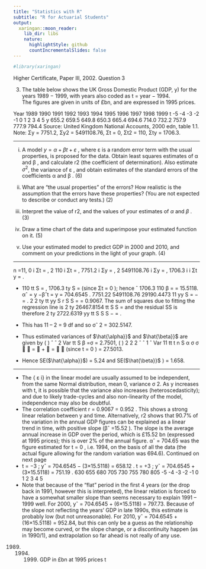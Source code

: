 ```yaml
---
title: "Statistics with R"
subtitle: "R for Actuarial Students"
output:
  xaringan::moon_reader:
    lib_dir: libs
    nature:
      highlightStyle: github
      countIncrementalSlides: false
---
```


```r

#library(xaringan)
```

Higher Certificate, Paper III, 2002. Question 3


3. The table below shows the UK Gross Domestic Product (GDP, y) for the years 1989 − 1999, with years also coded as t = year − 1994.  
The figures are given in units of £bn, and are expressed in 1995 prices. 
 
 
Year 1989 1990 1991 1992 1993 1994 1995 1996 1997 1998 1999 t -5 -4 -3 -2 -1 0 1 2 3 4 5 y 655.2 659.5 649.8 650.3 665.4 694.6 714.0 732.2 757.9 777.9 794.4 
 Source:  United Kingdom National Accounts, 2000 edn, table 1.1. 
 Note:    Σy = 7751.2,    Σy2 = 5491108.76,    Σt = 0,    Σt2 = 110,    Σty = 1706.3. 
 

---
 
 
(i) A model $y = \alpha + \beta t + \varepsilon$ , where ε is a random error term with the usual properties, is proposed for the data. 
 Obtain least squares estimates of α
 and β , and calculate r2 (the coefficient of determination).  Also estimate $\sigma^2$, the variance of ε , and obtain estimates of the standard errors of the coefficients α and β . (6) 
 
(ii) What are "the usual properties" of the errors?  How realistic is the assumption that the errors have these properties?  (You are not expected to describe or conduct any tests.) (2) 
 (iii) Interpret the value of r2, and the values of your estimates of $\alpha$ and $\beta$ . (3) 
 
(iv) Draw a time chart of the data and superimpose your estimated function on it. (5) 
 
(v) Use your estimated model to predict GDP in 2000 and 2010, and comment on your predictions in the light of your graph. (4) 
 

---

n =11, 0 i Σt = , 2 110 i Σt = , 7751.2 i Σy = , 2 5491108.76 i Σy = , 1706.3 i i Σt y = .
 
*  110 tt S = , 1706.3 ty S = (since Σt = 0 ); hence ˆ 1706.3
110
β = = 15.5118.
αˆ = y −βˆt = y = 704.6545 .
7751.22 5491108.76 29190.4473
11 yy S = − = .
2
2 ty
tt yy
S
r
S S
= = 0.9067.
The sum of squares due to fitting the regression line is
2
ty 26467.8154
tt
S
S
= and the
residual SS is therefore
2
ty 2722.6319
yy
tt
S
S
S
− = .

* This has 11 – 2 = 9 df and so σˆ 2 = 302.5147.
* Thus estimated variances of $\hat{\alpha}}$ and $\hat{\beta}}$ are given by
( ) ˆ ˆ 2 Var
tt S
β =σ = 2.7501, ( )
2 2
2 ˆ ˆ 1 ˆ Var
11 tt
t
n S
α σ σ
 
=  +  =
 
(since t = 0 ) = 27.5013.
* Hence SE($\hat{\alpha}}$) = 5.24 and SE($\hat{\beta}}$ ) = 1.658.

---
*  The { ε
i} in the linear model are usually assumed to be independent, from the
same Normal distribution, mean 0, variance σ 2. As y increases with t, it is possible
that the variance also increases (heteroscedasticity); and due to likely trade-cycles
and also non-linearity of the model, independence may also be doubtful.
*  The correlation coefficient r = 0.9067 = 0.952 . This shows a strong linear
relation between y and time. Alternatively, r2 shows that 90.7\% of the variation in the
annual GDP figures can be explained as a linear trend in time, with positive slope
(βˆ =15.52 ). The slope is the average annual increase in GDP over the period, which
is £15.52 bn (expressed at 1995 prices); this is over 2\% of the annual figure.
αˆ = 704.65 was the figure estimated for t = 0 , i.e. 1994, on the basis of all the data
(the actual figure allowing for the random variation was 694.6).
Continued on next page
*  t = −3 ; yˆ = 704.6545 − (3×15.5118) = 658.12 .
t = +3 ; yˆ = 704.6545 + (3×15.5118) = 751.19 .
630
655
680
705
730
755
780
805
-5 -4 -3 -2 -1 0 1 2 3 4 5
*  Note that because of the "flat" period in the first 4 years (or the drop back in
1991, however this is interpreted), the linear relation is forced to have a somewhat
smaller slope than seems necessary to explain 1991 – 1999 well.
For 2000, yˆ = 704.6545 + (6×15.5118) = 797.73. Because of the slope not reflecting
the years' GDP in late 1990s, this estimate is probably low (but not unreasonable).
For 2010, yˆ = 704.6545 + (16×15.5118) = 952.84, but this can only be a guess as the
relationship may become curved, or the slope change, or a discontinuity happen (as in
1990/1), and extrapolation so far ahead is not really of any use.
(1989) (1994) (1999)
GDP in £bn at
1995 prices
t





